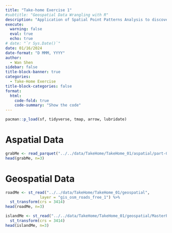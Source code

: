 ```yaml
---
title: "Take-home Exercise 1"
#subtitle: "Geospatial Data Wrangling with R"
description: "Application of Spatial Point Patterns Analysis to discover the geographical distribution of Grab hailing services in Singapore"
execute: 
  warning: false
  eval: true
  echo: true
# date: "`r Sys.Date()`"
date: 01/16/2024
date-format: "D MMM, YYYY" 
author: 
  - Wan Shen
sidebar: false
title-block-banner: true
categories:
  - Take-Home Exercise
title-block-categories: false
format: 
  html: 
    code-fold: true
    code-summary: "Show the code"
---
```


```r
pacman::p_load(sf, tidyverse, tmap, arrow, lubridate)
```

# Aspatial Data

```r
grabMe <- read_parquet("../../data/TakeHome/TakeHome_01/aspatial/part-00000.parquet")
head(grabMe, n=3)
```

# Geospatial Data

```r
roadMe <- st_read("../../data/TakeHome/TakeHome_01/geospatial",
               layer = "gis_osm_roads_free_1") %>%
  st_transform(crs = 3414) 
head(roadMe, n=3)
```

```r
islandMe <- st_read("../../data/TakeHome/TakeHome_01/geospatial/MasterPlan2019SubzoneBoundaryNoSeaKML.kml") %>%
  st_transform(crs = 3414) 
head(islandMe, n=3)
```
